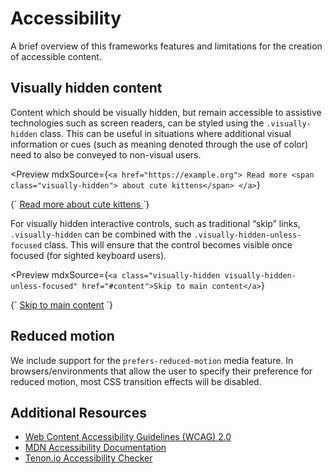 
<Meta title="Overview/Accessibility" />

# Accessibility

A brief overview of this frameworks features and limitations for the creation of accessible content.

## Visually hidden content

Content which should be visually hidden, but remain accessible to assistive technologies such as screen readers, can be styled using the `.visually-hidden` class. This can be useful in situations where additional visual information or cues (such as meaning denoted through the use of color) need to also be conveyed to non-visual users.

<Preview
  mdxSource={`
  <a href="https://example.org">
    Read more
    <span class="visually-hidden"> about cute kittens</span>
  </a>
`}
>
  <Story name="Visually Hidden" height="100px">
    {`
      <a href="https://example.org">
        Read more
        <span class="visually-hidden"> about cute kittens</span>
      </a>
    `}
  </Story>
</Preview>

For visually hidden interactive controls, such as traditional “skip” links, `.visually-hidden` can be combined with the `.visually-hidden-unless-focused` class. This will ensure that the control becomes visible once focused (for sighted keyboard users).

<Preview
  mdxSource={`
  <a class="visually-hidden visually-hidden-unless-focused" href="#content">Skip to main content</a>
`}
>
  <Story name="Visually Hidden Unless Focused" height="100px">
    {`
      <a class="visually-hidden visually-hidden-unless-focused" href="#content">Skip to main content</a>
    `}
  </Story>
</Preview>

## Reduced motion

We include support for the `prefers-reduced-motion` media feature. In browsers/environments that allow the user to specify their preference for reduced motion, most CSS transition effects will be disabled.

## Additional Resources

- [Web Content Accessibility Guidelines (WCAG) 2.0](https://www.w3.org/TR/WCAG20/)
- [MDN Accessibility Documentation](https://developer.mozilla.org/en-US/docs/Web/Accessibility)
- [Tenon.io Accessibility Checker](https://tenon.io)
